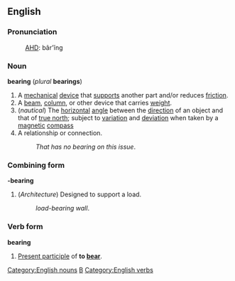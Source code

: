 == English ==
=== Pronunciation ===
:[[AHD]]: bâr'ĭng

=== Noun ===
'''bearing''' (''plural'' '''bearings''')

# A [[mechanical]] [[device]] that [[supports]] another part and/or reduces [[friction]]. 
# A [[beam]], [[column]], or other device that carries [[weight]].
#(''nautical'') The [[horizontal]] [[angle]] between the [[direction]] of an object and that of [[true north]]; subject to [[variation]] and [[deviation]] when taken by a [[magnetic]] [[compass]]
# A relationship or connection.
#:''That has no bearing on this issue''.

===Combining form===
'''-bearing'''
#(''Architecture'') Designed to support a load.
#:''load-bearing wall''.

=== Verb form ===
'''bearing'''

#[[Present participle]] of '''to [[bear]]'''.

[[Category:English nouns]]
[[Category:English suffixes|B]]
[[Category:English verbs]]